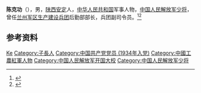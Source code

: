 '''陈克功'''（{{bd|1910年||1992年}}），男，[[陕西|陕西]][[子长县|安定]]人，[[中华人民共和国|中华人民共和国]]军事人物，[[中国人民解放军少将|中国人民解放军少将]]，曾任[[兰州军区生产建设兵团|兰州军区生产建设兵团]]后勤部部长，兵团副司令员。<ref>{{Cite book|title=中国抗日战争人物大词典|author=刘景泉主编; 沈久泉, 王凯捷, 李卓副主编|publisher=天津大学出版社|year=1999|isbn=|location=|pages=}}</ref><ref>{{Cite book|title=中华军事人物大辞典|author=吴如蒿著; 陈策才, 张光彩, 赵功德等副主编|publisher=新华出版社|year=1989|isbn=|location=北京|pages=}}</ref>

== 参考资料 ==
{{reflist}}

{{中国人物小作品}}

{{Authority control}}
{{DEFAULTSORT:Chen陈}}
[[Category:陈姓|Ke]]
[[Category:子長人|Category:子長人]]
[[Category:中国共产党党员_(1934年入党)|Category:中国共产党党员 (1934年入党)]]
[[Category:中國工農紅軍人物|Category:中國工農紅軍人物]]
[[Category:中国人民解放军开国大校|Category:中国人民解放军开国大校]]
[[Category:中国人民解放军少将|Category:中国人民解放军少将]]